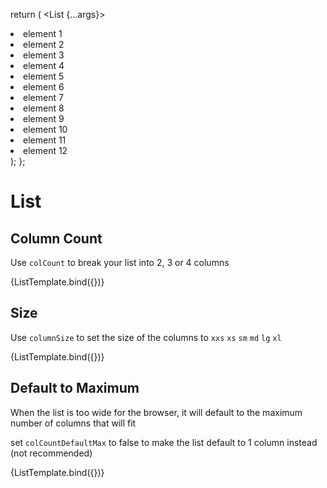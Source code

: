 

<Meta title="Components/List/Columns" component={List} />

  return (
    <List {...args}>
      <li>element 1</li>
      <li>element 2</li>
      <li>element 3</li>
      <li>element 4</li>
      <li>element 5</li>
      <li>element 6</li>
      <li>element 7</li>
      <li>element 8</li>
      <li>element 9</li>
      <li>element 10</li>
      <li>element 11</li>
      <li>element 12</li>
    </List>
  );
};

# List

## Column Count

Use `colCount` to break your list into 2, 3 or 4 columns

<Canvas>
  <Story name="Count" args={{ colCount: 3 }}>
    {ListTemplate.bind({})}
  </Story>
</Canvas>

## Size

Use `columnSize` to set the size of the columns to `xxs` `xs` `sm` `md` `lg` `xl`

<Canvas>
  <Story name="Size" args={{ colCount: 2, columnSize: 'xs' }}>
    {ListTemplate.bind({})}
  </Story>
</Canvas>

## Default to Maximum

When the list is too wide for the browser, it will default to the maximum number of columns that will fit

set `colCountDefaultMax` to false to make the list default to 1 column instead (not recommended)

<Canvas>
  <Story name="Default" args={{ colCount: 4, colCountDefaultMax: true }}>
    {ListTemplate.bind({})}
  </Story>
</Canvas>
